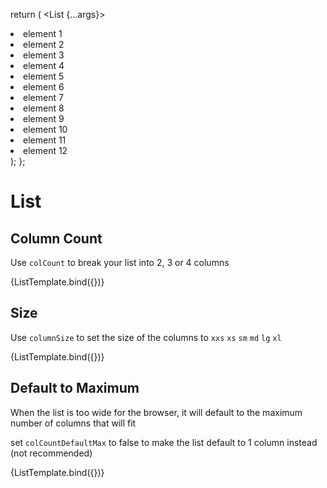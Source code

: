 

<Meta title="Components/List/Columns" component={List} />

  return (
    <List {...args}>
      <li>element 1</li>
      <li>element 2</li>
      <li>element 3</li>
      <li>element 4</li>
      <li>element 5</li>
      <li>element 6</li>
      <li>element 7</li>
      <li>element 8</li>
      <li>element 9</li>
      <li>element 10</li>
      <li>element 11</li>
      <li>element 12</li>
    </List>
  );
};

# List

## Column Count

Use `colCount` to break your list into 2, 3 or 4 columns

<Canvas>
  <Story name="Count" args={{ colCount: 3 }}>
    {ListTemplate.bind({})}
  </Story>
</Canvas>

## Size

Use `columnSize` to set the size of the columns to `xxs` `xs` `sm` `md` `lg` `xl`

<Canvas>
  <Story name="Size" args={{ colCount: 2, columnSize: 'xs' }}>
    {ListTemplate.bind({})}
  </Story>
</Canvas>

## Default to Maximum

When the list is too wide for the browser, it will default to the maximum number of columns that will fit

set `colCountDefaultMax` to false to make the list default to 1 column instead (not recommended)

<Canvas>
  <Story name="Default" args={{ colCount: 4, colCountDefaultMax: true }}>
    {ListTemplate.bind({})}
  </Story>
</Canvas>
